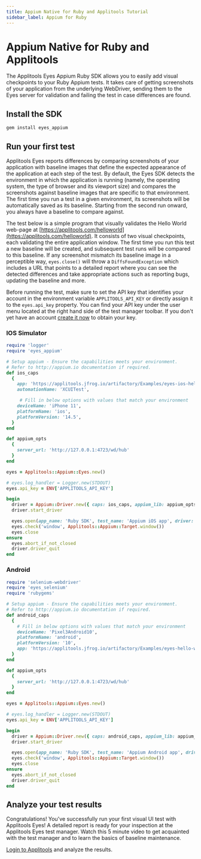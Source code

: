 ```yaml
---
title: Appium Native for Ruby and Applitools Tutorial
sidebar_label: Appium for Ruby
---
```


# Appium Native for Ruby and Applitools

The Applitools Eyes Appium Ruby SDK allows you to easily add visual checkpoints to your Ruby Appium tests. It takes care of getting screenshots of your application from the underlying WebDriver, sending them to the Eyes server for validation and failing the test in case differences are found.

## Install the SDK

```bash
gem install eyes_appium
```

## Run your first test
Applitools Eyes reports differences by comparing screenshots of your application with baseline images that define the expected appearance of the application at each step of the test. By default, the Eyes SDK detects the environment in which the application is running (namely, the operating system, the type of browser and its viewport size) and compares the screenshots against baseline images that are specific to that environment. The first time you run a test in a given environment, its screenshots will be automatically saved as its baseline. Starting from the second run onward, you always have a baseline to compare against.

The test below is a simple program that visually validates the Hello World web-page at [https://applitools.com/helloworld](https://applitools.com/helloworld). It consists of two visual checkpoints, each validating the entire application window. The first time you run this test a new baseline will be created, and subsequent test runs will be compared to this baseline. If any screenshot mismatch its baseline image in a perceptible way, `eyes.close()` will throw a `DiffsFoundException` which includes a URL that points to a detailed report where you can see the detected differences and take appropriate actions such as reporting bugs, updating the baseline and more.

Before running the test, make sure to set the API key that identifies your account in the environment variable `APPLITOOLS_API_KEY` or directly assign it to the `eyes.api_key` property. You can find your API key under the user menu located at the right hand side of the test manager toolbar. If you don't yet have an account [create it now](https://applitools.com/sign-up) to obtain your key.

### IOS Simulator
```ruby
require 'logger'
require 'eyes_appium'

# Setup appium - Ensure the capabilities meets your environment.
# Refer to http://appium.io documentation if required.
def ios_caps
  {
    app: 'https://applitools.jfrog.io/artifactory/Examples/eyes-ios-hello-world.zip',
    automationName: 'XCUITest',

     # Fill in below options with values that match your environment
    deviceName: 'iPhone 11',
    platformName: 'ios',
    platformVersion: '14.5',
  }
end

def appium_opts
  {
    server_url: 'http://127.0.0.1:4723/wd/hub'
  }
end

eyes = Applitools::Appium::Eyes.new()

# eyes.log_handler = Logger.new(STDOUT)
eyes.api_key = ENV['APPLITOOLS_API_KEY']

begin
  driver = Appium::Driver.new({ caps: ios_caps, appium_lib: appium_opts }, false)
  driver.start_driver

  eyes.open(app_name: 'Ruby SDK', test_name: 'Appium iOS app', driver: driver)
  eyes.check('window', Applitools::Appium::Target.window())
  eyes.close
ensure
  eyes.abort_if_not_closed
  driver.driver_quit
end

```

### Android

```ruby
require 'selenium-webdriver'
require 'eyes_selenium'
require 'rubygems'

# Setup appium - Ensure the capabilities meets your environment.
# Refer to http://appium.io documentation if required.
def android_caps
  {
    # Fill in below options with values that match your environment
    deviceName: 'Pixel3Android10',
    platformName: 'android',
    platformVersion: '10',
    app: 'https://applitools.jfrog.io/artifactory/Examples/eyes-hello-world.apk'
  }
end

def appium_opts
  {
    server_url: 'http://127.0.0.1:4723/wd/hub'
  }
end

eyes = Applitools::Appium::Eyes.new()

# eyes.log_handler = Logger.new(STDOUT)
eyes.api_key = ENV['APPLITOOLS_API_KEY']

begin
  driver = Appium::Driver.new({ caps: android_caps, appium_lib: appium_opts }, false)
  driver.start_driver

  eyes.open(app_name: 'Ruby SDK', test_name: 'Appium Android app', driver: driver)
  eyes.check('window', Applitools::Appium::Target.window())
  eyes.close
ensure
  eyes.abort_if_not_closed
  driver.driver_quit
end
```

## Analyze your test results
Congratulations! You've successfully run your first visual UI test with Applitools Eyes! A detailed report is ready for your inspection at the Applitools Eyes test manager. Watch this 5 minute video to get acquainted with the test manager and to learn the basics of baseline maintenance.

[Login to Applitools](https://applitools.com/users/login) and analyze the results.

<PartialOutro/>